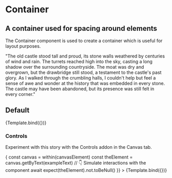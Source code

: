 

<Meta title="Atoms/Container" component={Container} />

# Container

## A container used for spacing around elements

The Container component is used to create a container which is useful for layout
purposes.

<ArgsTable story="Default" />


  "The old castle stood tall and proud, its stone walls weathered by centuries of wind and rain. The turrets reached high into the sky, casting a long shadow over the surrounding countryside. The moat was dry and overgrown, but the drawbridge still stood, a testament to the castle's past glory. As I walked through the crumbling halls, I couldn't help but feel a sense of awe and wonder at the history that was embedded in every stone. The castle may have been abandoned, but its presence was still felt in every corner."


## Default

<Canvas>
  <Story
    name="Default"
    args={{
      children: Example()
    }}
  >
    {Template.bind({})}
  </Story>
</Canvas>

### Controls

Experiment with this story with the Controls addon in the Canvas tab.

<Canvas>
  <Story
    name="controls"
    args={{
      id: 'primary',
      className: 'some-custom class-here',
      children: Example()
    }}
    play={async ({ canvasElement }) => {
      const canvas = within(canvasElement)
      const theElement = canvas.getByText(exampleText)
      // 👇 Simulate interactions with the component
      await expect(theElement).not.toBeNull()
    }}
  >
    {Template.bind({})}
  </Story>
</Canvas>
